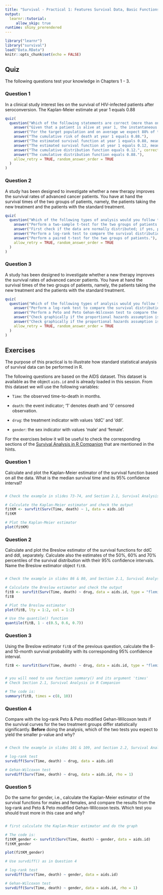 ```yaml
---
title: "Survival - Practical 1: Features Survival Data, Basic Functions & Tests"
output: 
  learnr::tutorial:
     allow_skip: true
runtime: shiny_prerendered
---
```


```r
library("learnr")
library("survival")
load("Data.RData")
knitr::opts_chunk$set(echo = FALSE)
```


## Quiz

The following questions test your knowledge in Chapters 1 - 3.

### Question 1
In a clinical study interest lies on the survival of HIV-infected patients after 
seroconversion. The Kaplan-Meier estimate at year 1 equals 0.88

```r
quiz(
  question("Which of the following statements are correct (more than one correct is possible)?",
    answer("Given that a patient is alive at year 1, the instantaneous risk of death just after year 1 is 0.88."),
    answer("For the target population and on average we expect 88% of the patients to live more than 1 year.", correct = TRUE),
    answer("The cumulative risk of death at year 1 equals 0.88."),
    answer("The estimated survival function at year 1 equals 0.88, meaning that we expect 12% of the patients to die within 1 year.", correct = TRUE),
    answer("The estimated survival function at year 1 equals 0.12, meaning that we expect 12% of the patients to live more than 1 year."),
    answer("The cumulative distribution function equals 0.12.", correct = TRUE),
    answer("The cumulative distribution function equals 0.88."),
    allow_retry = TRUE, random_answer_order = TRUE
  )
)
```

### Question 2

A study has been designed to investigate whether a new therapy improves the survival rates
of advanced cancer patients. You have at hand the survival times of the two groups of 
patients, namely, the patients taking the new treatment and the patients with the standard
treatment.

```r
quiz(
  question("Which of the following types of analysis would you follow to investigate if the new treatment works?",
    answer("Perform a two-sample t-test for the two groups of patients to test if the mean survival time in the new treatment group is greater than the mean survival time in the standard treatment group."),
    answer("First check if the data are normally distributed; if yes, perform a two-sample t-test, otherwise perform a two-sample Wilcoxon test to test differences in the medians between the two treatment groups."),
    answer("Perform a log-rank test to compare the survival distributions of the two groups.", correct = TRUE),
    answer("Perform a paired t-test for the two groups of patients."),
    allow_retry = TRUE, random_answer_order = TRUE
  )
)
```

### Question 3

A study has been designed to investigate whether a new therapy improves the survival rates of advanced cancer patients. You have at hand the survival times of the two groups of patients, namely, the patients taking the new treatment and the patients with the standard treatment.

```r
quiz(
  question("Which of the following types of analysis would you follow to investigate if the new treatment works?",
    answer("Perform a log-rank test to compare the survival distributions of the two groups."),
    answer("Perform a Peto and Peto Gehan-Wilcoxon test to compare the survival distributions of the two groups."),
    answer("Check graphically if the proportional hazards assumption is satisfied. If it seems to be satisfied, then use the log rank test.", correct = TRUE),
    answer("Check graphically if the proportional hazards assumption is satisfied. If it seems to be satisfied, then use the Peto and Peto Gehan-Wilcoxon test."),
    allow_retry = TRUE, random_answer_order = TRUE
  )
)
```


## Exercises

The purpose of this practical is to illustrate how standard statistical analysis of 
survival data can be performed in R.

The following questions are based on the AIDS dataset. This dataset is available as the 
object `aids.id` and is already loaded in this session. From this dataset we will use the 
following variables:

- `Time`: the observed time-to-death in months.

- `death`: the event indicator; '1' denotes death and '0' censored observation.

- `drug`: the treatment indicator with values 'ddC' and 'ddI'.

- `gender`: the sex indicator with values 'male' and 'female'.

For the exercises below it will be useful to check the corresponding sections of the
[Survival Analysis in R Companion](http://www.drizopoulos.com/courses/EMC/EP03_%20Survival%20Analysis%20in%20R%20Companion.html) that are mentioned in the hints.

### Question 1

Calculate and plot the Kaplan-Meier estimator of the survival function based on all the
data. What is the median survival time and its 95% confidence interval?

```r

```

```r
# Check the example in slides 73-74, and Section 2.1, Survival Analysis in R Companion
```
```r
# Calculate the Kaplan-Meier estimator and check the output
fitKM <- survfit(Surv(Time, death) ~ 1, data = aids.id)
fitKM
```
```r
# Plot the Kaplan-Meier estimator
plot(fitKM)
```

### Question 2

Calculate and plot the Breslow estimator of the survival functions for ddC and ddI, 
separately. Calculate also the estimates of the 50%, 60% and 70% percentiles of the 
survival distribution with their 95% confidence intervals. Name the Breslow estimator 
object `fitB`.

```r

```

```r
# Check the example in slides 86 & 80, and Section 2.1, Survival Analysis in R Companion
```

```r
# Calculate the Breslow estimator and check the output
fitB <- survfit(Surv(Time, death) ~ drug, data = aids.id, type = "fleming-harrington")
fitB
```
```r
# Plot the Breslow estimator
plot(fitB, lty = 1:2, col = 1:2)
```
```r
# Use the quantile() function
quantile(fitB, 1 - c(0.5, 0.6, 0.7))
```

### Question 3

Using the Breslow estimator `fitB` of the previous question, calculate the 8- and 10-month 
survival probability with its corresponding 95% confidence interval.

```r
fitB <- survfit(Surv(Time, death) ~ drug, data = aids.id, type = "fleming-harrington")
```

```r

```

```r
# you will need to use function summary() and its argument 'times'
# Check Section 2.1, Survival Analysis in R Companion
```

```r
# The code is:
summary(fitB, times = c(8, 10))
```

### Question 4

Compare with the log-rank Peto & Peto modified Gehan-Wilcoxon tests if the survival curves
for the two treatment groups differ statistically significantly. **Before** doing the 
analysis, which of the two tests you expect to yield the smaller p-value and why?

```r

```

```r
# Check the example in slides 101 & 109, and Section 2.2, Survival Analysis in R Companion
```

```r
# log-rank test
survdiff(Surv(Time, death) ~ drug, data = aids.id)
```
```r
# Gehan-Wilcoxon test
survdiff(Surv(Time, death) ~ drug, data = aids.id, rho = 1)
```


### Question 5

Do the same for gender, i.e., calculate the Kaplan-Meier estimator of the 
survival functions for males and females, and compare the results from the log-rank and Peto 
& Peto modified Gehan-Wilcoxon tests. Which test you should trust more in this case and why?

```r

```

```r
# first calculate the Kaplan-Meier estimator and do the graph
```

```r
# The code is:
fitKM_gender <- survfit(Surv(Time, death) ~ gender, data = aids.id)
fitKM_gender

plot(fitKM_gender)
```

```r
# Use survdiff() as in Question 4
```

```r
# log-rank test
survdiff(Surv(Time, death) ~ gender, data = aids.id)
```
```r
# Gehan-Wilcoxon test
survdiff(Surv(Time, death) ~ gender, data = aids.id, rho = 1)
```
